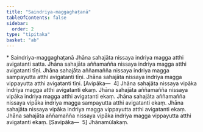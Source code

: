 ```yaml
---
title: "Saindriya-maggaghaṭanā"
tableOfContents: false
sidebar:
  order: 2
type: "tipitaka"
basket: "ab"
---
```



<DynamicBreadcrumb />

<Paragraph type="center">
* Saindriya-maggaghaṭanā
</Paragraph>

<Division number="364">

<Paragraph number="1111">
Jhāna sahajāta nissaya indriya magga atthi avigatanti satta. Jhāna sahajāta aññamañña nissaya indriya magga atthi avigatanti tīṇi. Jhāna sahajāta aññamañña nissaya indriya magga sampayutta atthi avigatanti tīṇi. Jhāna sahajāta nissaya indriya magga vippayutta atthi avigatanti tīṇi. [Avipāka—  4]
</Paragraph>

<Paragraph number="1112">
Jhāna sahajāta nissaya vipāka indriya magga atthi avigatanti ekaṃ. Jhāna sahajāta aññamañña nissaya vipāka indriya magga atthi avigatanti ekaṃ. Jhāna sahajāta aññamañña nissaya vipāka indriya magga sampayutta atthi avigatanti ekaṃ. Jhāna sahajāta nissaya vipāka indriya magga vippayutta atthi avigatanti ekaṃ. Jhāna sahajāta aññamañña nissaya vipāka indriya magga vippayutta atthi avigatanti ekaṃ. [Savipāka—  5]

</Paragraph>
</Division>

<Paragraph number="1113" type="center">
Jhānamūlakaṃ.
</Paragraph>